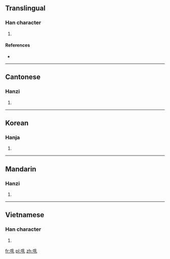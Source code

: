 ==Translingual==

===Han character===
{{Han char|rn=30|rad=口|as=08|sn=11|four=|canj=口月木山 (RBDU)|ids=⿰[[口]][[乳]]}}

# {{defn|Han|sort=口08}}

====References====
* {{Han ref|kx=0194.220|dkj=03793|dj=0414.270|hdz=10643.050|uh=5542|ud=21826}}

----

==Cantonese==

===Hanzi===
{{yue-hanzi|jyut=[[nau5]], [[lau5]]|y=nau5, lau5}}

# {{defn|lang=yue|sort=口08}}

----

==Korean==

===Hanja===
{{ko-hanja|hangeul=뇨|rv=nyo|mr=nyo}}

# {{defn|lang=ko|sort=口08}}

----

==Mandarin==

===Hanzi===
{{cmn-hanzi|pin=[[nǒu]] ([[nou3]])|wg=nou<sup>3</sup>}}

# {{defn|lang=cmn|sort=口08}}

----

==Vietnamese==

===Han character===
{{vi-hantu|[[nhổ]]|rs=口08}}

# {{defn|lang=vi|sort=口08}}

[[fr:啂]]
[[pl:啂]]
[[zh:啂]]